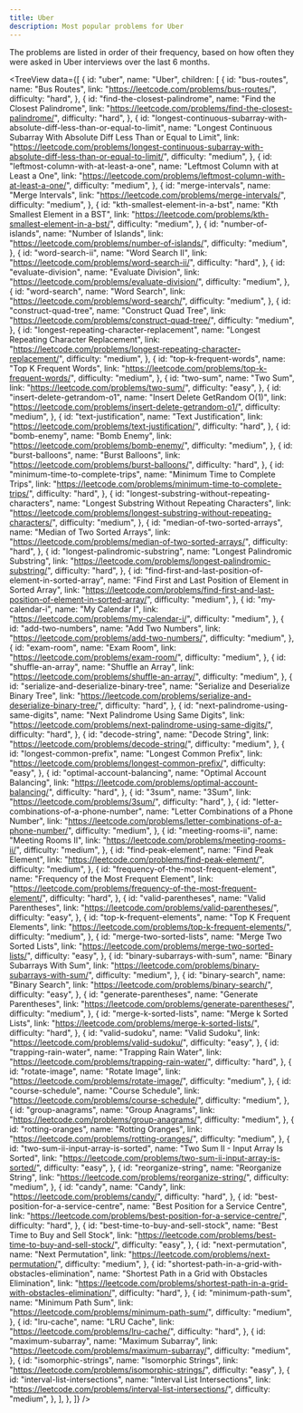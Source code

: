 ```yaml
---
title: Uber
description: Most popular problems for Uber
---
```


<Note type="note" title="Note">
The problems are listed in order of their frequency, based on how often they were asked in Uber interviews over the last 6 months.
</Note>

<TreeView
  data={[
    {
      id: "uber",
      name: "Uber",
      children: [
        {
          id: "bus-routes",
          name: "Bus Routes",
          link: "https://leetcode.com/problems/bus-routes/",
          difficulty: "hard",
        },
        {
          id: "find-the-closest-palindrome",
          name: "Find the Closest Palindrome",
          link: "https://leetcode.com/problems/find-the-closest-palindrome/",
          difficulty: "hard",
        },
        {
          id: "longest-continuous-subarray-with-absolute-diff-less-than-or-equal-to-limit",
          name: "Longest Continuous Subarray With Absolute Diff Less Than or Equal to Limit",
          link: "https://leetcode.com/problems/longest-continuous-subarray-with-absolute-diff-less-than-or-equal-to-limit/",
          difficulty: "medium",
        },
        {
          id: "leftmost-column-with-at-least-a-one",
          name: "Leftmost Column with at Least a One",
          link: "https://leetcode.com/problems/leftmost-column-with-at-least-a-one/",
          difficulty: "medium",
        },
        {
          id: "merge-intervals",
          name: "Merge Intervals",
          link: "https://leetcode.com/problems/merge-intervals/",
          difficulty: "medium",
        },
        {
          id: "kth-smallest-element-in-a-bst",
          name: "Kth Smallest Element in a BST",
          link: "https://leetcode.com/problems/kth-smallest-element-in-a-bst/",
          difficulty: "medium",
        },
        {
          id: "number-of-islands",
          name: "Number of Islands",
          link: "https://leetcode.com/problems/number-of-islands/",
          difficulty: "medium",
        },
        {
          id: "word-search-ii",
          name: "Word Search II",
          link: "https://leetcode.com/problems/word-search-ii/",
          difficulty: "hard",
        },
        {
          id: "evaluate-division",
          name: "Evaluate Division",
          link: "https://leetcode.com/problems/evaluate-division/",
          difficulty: "medium",
        },
        {
          id: "word-search",
          name: "Word Search",
          link: "https://leetcode.com/problems/word-search/",
          difficulty: "medium",
        },
        {
          id: "construct-quad-tree",
          name: "Construct Quad Tree",
          link: "https://leetcode.com/problems/construct-quad-tree/",
          difficulty: "medium",
        },
        {
          id: "longest-repeating-character-replacement",
          name: "Longest Repeating Character Replacement",
          link: "https://leetcode.com/problems/longest-repeating-character-replacement/",
          difficulty: "medium",
        },
        {
          id: "top-k-frequent-words",
          name: "Top K Frequent Words",
          link: "https://leetcode.com/problems/top-k-frequent-words/",
          difficulty: "medium",
        },
        {
          id: "two-sum",
          name: "Two Sum",
          link: "https://leetcode.com/problems/two-sum/",
          difficulty: "easy",
        },
        {
          id: "insert-delete-getrandom-o1",
          name: "Insert Delete GetRandom O(1)",
          link: "https://leetcode.com/problems/insert-delete-getrandom-o1/",
          difficulty: "medium",
        },
        {
          id: "text-justification",
          name: "Text Justification",
          link: "https://leetcode.com/problems/text-justification/",
          difficulty: "hard",
        },
        {
          id: "bomb-enemy",
          name: "Bomb Enemy",
          link: "https://leetcode.com/problems/bomb-enemy/",
          difficulty: "medium",
        },
        {
          id: "burst-balloons",
          name: "Burst Balloons",
          link: "https://leetcode.com/problems/burst-balloons/",
          difficulty: "hard",
        },
        {
          id: "minimum-time-to-complete-trips",
          name: "Minimum Time to Complete Trips",
          link: "https://leetcode.com/problems/minimum-time-to-complete-trips/",
          difficulty: "hard",
        },
        {
          id: "longest-substring-without-repeating-characters",
          name: "Longest Substring Without Repeating Characters",
          link: "https://leetcode.com/problems/longest-substring-without-repeating-characters/",
          difficulty: "medium",
        },
        {
          id: "median-of-two-sorted-arrays",
          name: "Median of Two Sorted Arrays",
          link: "https://leetcode.com/problems/median-of-two-sorted-arrays/",
          difficulty: "hard",
        },
        {
          id: "longest-palindromic-substring",
          name: "Longest Palindromic Substring",
          link: "https://leetcode.com/problems/longest-palindromic-substring/",
          difficulty: "hard",
        },
        {
          id: "find-first-and-last-position-of-element-in-sorted-array",
          name: "Find First and Last Position of Element in Sorted Array",
          link: "https://leetcode.com/problems/find-first-and-last-position-of-element-in-sorted-array/",
          difficulty: "medium",
        },
        {
          id: "my-calendar-i",
          name: "My Calendar I",
          link: "https://leetcode.com/problems/my-calendar-i/",
          difficulty: "medium",
        },
        {
          id: "add-two-numbers",
          name: "Add Two Numbers",
          link: "https://leetcode.com/problems/add-two-numbers/",
          difficulty: "medium",
        },
        {
          id: "exam-room",
          name: "Exam Room",
          link: "https://leetcode.com/problems/exam-room/",
          difficulty: "medium",
        },
        {
          id: "shuffle-an-array",
          name: "Shuffle an Array",
          link: "https://leetcode.com/problems/shuffle-an-array/",
          difficulty: "medium",
        },
        {
          id: "serialize-and-deserialize-binary-tree",
          name: "Serialize and Deserialize Binary Tree",
          link: "https://leetcode.com/problems/serialize-and-deserialize-binary-tree/",
          difficulty: "hard",
        },
        {
          id: "next-palindrome-using-same-digits",
          name: "Next Palindrome Using Same Digits",
          link: "https://leetcode.com/problems/next-palindrome-using-same-digits/",
          difficulty: "hard",
        },
        {
          id: "decode-string",
          name: "Decode String",
          link: "https://leetcode.com/problems/decode-string/",
          difficulty: "medium",
        },
        {
          id: "longest-common-prefix",
          name: "Longest Common Prefix",
          link: "https://leetcode.com/problems/longest-common-prefix/",
          difficulty: "easy",
        },
        {
          id: "optimal-account-balancing",
          name: "Optimal Account Balancing",
          link: "https://leetcode.com/problems/optimal-account-balancing/",
          difficulty: "hard",
        },
        {
          id: "3sum",
          name: "3Sum",
          link: "https://leetcode.com/problems/3sum/",
          difficulty: "hard",
        },
        {
          id: "letter-combinations-of-a-phone-number",
          name: "Letter Combinations of a Phone Number",
          link: "https://leetcode.com/problems/letter-combinations-of-a-phone-number/",
          difficulty: "medium",
        },
        {
          id: "meeting-rooms-ii",
          name: "Meeting Rooms II",
          link: "https://leetcode.com/problems/meeting-rooms-ii/",
          difficulty: "medium",
        },
        {
          id: "find-peak-element",
          name: "Find Peak Element",
          link: "https://leetcode.com/problems/find-peak-element/",
          difficulty: "medium",
        },
        {
          id: "frequency-of-the-most-frequent-element",
          name: "Frequency of the Most Frequent Element",
          link: "https://leetcode.com/problems/frequency-of-the-most-frequent-element/",
          difficulty: "hard",
        },
        {
          id: "valid-parentheses",
          name: "Valid Parentheses",
          link: "https://leetcode.com/problems/valid-parentheses/",
          difficulty: "easy",
        },
        {
          id: "top-k-frequent-elements",
          name: "Top K Frequent Elements",
          link: "https://leetcode.com/problems/top-k-frequent-elements/",
          difficulty: "medium",
        },
        {
          id: "merge-two-sorted-lists",
          name: "Merge Two Sorted Lists",
          link: "https://leetcode.com/problems/merge-two-sorted-lists/",
          difficulty: "easy",
        },
        {
          id: "binary-subarrays-with-sum",
          name: "Binary Subarrays With Sum",
          link: "https://leetcode.com/problems/binary-subarrays-with-sum/",
          difficulty: "medium",
        },
        {
          id: "binary-search",
          name: "Binary Search",
          link: "https://leetcode.com/problems/binary-search/",
          difficulty: "easy",
        },
        {
          id: "generate-parentheses",
          name: "Generate Parentheses",
          link: "https://leetcode.com/problems/generate-parentheses/",
          difficulty: "medium",
        },
        {
          id: "merge-k-sorted-lists",
          name: "Merge k Sorted Lists",
          link: "https://leetcode.com/problems/merge-k-sorted-lists/",
          difficulty: "hard",
        },
        {
          id: "valid-sudoku",
          name: "Valid Sudoku",
          link: "https://leetcode.com/problems/valid-sudoku/",
          difficulty: "easy",
        },
        {
          id: "trapping-rain-water",
          name: "Trapping Rain Water",
          link: "https://leetcode.com/problems/trapping-rain-water/",
          difficulty: "hard",
        },
        {
          id: "rotate-image",
          name: "Rotate Image",
          link: "https://leetcode.com/problems/rotate-image/",
          difficulty: "medium",
        },
        {
          id: "course-schedule",
          name: "Course Schedule",
          link: "https://leetcode.com/problems/course-schedule/",
          difficulty: "medium",
        },
        {
          id: "group-anagrams",
          name: "Group Anagrams",
          link: "https://leetcode.com/problems/group-anagrams/",
          difficulty: "medium",
        },
        {
          id: "rotting-oranges",
          name: "Rotting Oranges",
          link: "https://leetcode.com/problems/rotting-oranges/",
          difficulty: "medium",
        },
        {
          id: "two-sum-ii-input-array-is-sorted",
          name: "Two Sum II - Input Array Is Sorted",
          link: "https://leetcode.com/problems/two-sum-ii-input-array-is-sorted/",
          difficulty: "easy",
        },
        {
          id: "reorganize-string",
          name: "Reorganize String",
          link: "https://leetcode.com/problems/reorganize-string/",
          difficulty: "medium",
        },
        {
          id: "candy",
          name: "Candy",
          link: "https://leetcode.com/problems/candy/",
          difficulty: "hard",
        },
        {
          id: "best-position-for-a-service-centre",
          name: "Best Position for a Service Centre",
          link: "https://leetcode.com/problems/best-position-for-a-service-centre/",
          difficulty: "hard",
        },
        {
          id: "best-time-to-buy-and-sell-stock",
          name: "Best Time to Buy and Sell Stock",
          link: "https://leetcode.com/problems/best-time-to-buy-and-sell-stock/",
          difficulty: "easy",
        },
        {
          id: "next-permutation",
          name: "Next Permutation",
          link: "https://leetcode.com/problems/next-permutation/",
          difficulty: "medium",
        },
        {
          id: "shortest-path-in-a-grid-with-obstacles-elimination",
          name: "Shortest Path in a Grid with Obstacles Elimination",
          link: "https://leetcode.com/problems/shortest-path-in-a-grid-with-obstacles-elimination/",
          difficulty: "hard",
        },
        {
          id: "minimum-path-sum",
          name: "Minimum Path Sum",
          link: "https://leetcode.com/problems/minimum-path-sum/",
          difficulty: "medium",
        },
        {
          id: "lru-cache",
          name: "LRU Cache",
          link: "https://leetcode.com/problems/lru-cache/",
          difficulty: "hard",
        },
        {
          id: "maximum-subarray",
          name: "Maximum Subarray",
          link: "https://leetcode.com/problems/maximum-subarray/",
          difficulty: "medium",
        },
        {
          id: "isomorphic-strings",
          name: "Isomorphic Strings",
          link: "https://leetcode.com/problems/isomorphic-strings/",
          difficulty: "easy",
        },
        {
          id: "interval-list-intersections",
          name: "Interval List Intersections",
          link: "https://leetcode.com/problems/interval-list-intersections/",
          difficulty: "medium",
        },
      ],
    },
  ]}
/>

